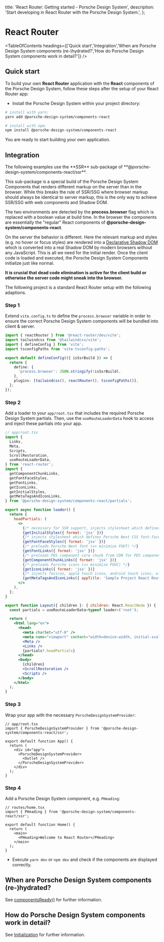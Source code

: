 
  title: 'React Router: Getting started - Porsche Design System',
  description: 'Start developing in React Router with the Porsche Design System.',
};

# React Router

<TableOfContents headings={['Quick start','Integration','When are Porsche Design System components (re-)hydrated?','How do Porsche Design System components work in detail?']} />

## Quick start

To build your own **React Router** application with the **React** components of the Porsche Design System, follow these
steps after the setup of your React Router app:

- Install the Porsche Design System within your project directory:

```bash
# install with yarn:
yarn add @porsche-design-system/components-react

# install with npm:
npm install @porsche-design-system/components-react
```

You are ready to start building your own application.

## Integration

<Notification heading="Attention" headingTag="h3" state="warning">
  The following examples use the **SSR** sub-package of **@porsche-design-system/components-react/ssr**.

This sub-package is a special build of the Porsche Design System Components that renders different markup on the server
than in the browser. While this breaks the rule of SSR/SSG where browser markup should always be identical to server
markup, this is the only way to achieve SSR/SSG with web components and Shadow DOM.

The two environments are detected by the **process.browser** flag which is replaced with a boolean value at build time.
In the browser the components are essentially the "regular" React components of
**@porsche-design-system/components-react**.

On the server the behavior is different. Here the relevant markup and styles (e.g. no hover or focus styles) are
rendered into a [Declarative Shadow DOM](https://web.dev/declarative-shadow-dom) which is converted into a real Shadow
DOM by modern browsers without any JavaScript. This is all we need for the initial render. Once the client code is
loaded and executed, the Porsche Design System Components initialize just like normal.

**It is crucial that dead code elimination is active for the client build or otherwise the server code might sneak into
the browser.**

</Notification>

The following project is a standard React Router setup with the following adaptions.

### Step 1

Extend `vite.config.ts` to define the `process.browser` variable in order to ensure the correct Porsche Design System
components will be bundled into client & server.

```typescript
import { reactRouter } from '@react-router/dev/vite';
import tailwindcss from '@tailwindcss/vite';
import { defineConfig } from 'vite';
import tsconfigPaths from 'vite-tsconfig-paths';

export default defineConfig(({ isSsrBuild }) => {
  return {
    define: {
      'process.browser': JSON.stringify(!isSsrBuild),
    },
    plugins: [tailwindcss(), reactRouter(), tsconfigPaths()],
  };
});
```

### Step 2

Add a loader to your `app/root.tsx` that includes the required Porsche Design System partials. Then, use the
`useRouteLoaderData` hook to access and inject these partials into your app.

```jsx
// app/root.tsx
import {
  Links,
  Meta,
  Scripts,
  ScrollRestoration,
  useRouteLoaderData,
} from 'react-router';
import {
  getComponentChunkLinks,
  getFontFaceStyles,
  getFontLinks,
  getIconLinks,
  getInitialStyles,
  getMetaTagsAndIconLinks,
} from '@porsche-design-system/components-react/partials';

export async function loader() {
  return {
    headPartials: (
      <>
        {/* necessary for SSR support, injects stylesheet which defines visibility of pre-hydrated PDS components */}
        {getInitialStyles({ format: 'jsx' })}
        {/* injects stylesheet which defines Porsche Next CSS font-face definition (=> minimize FOUT) */}
        {getFontFaceStyles({ format: 'jsx' })}
        {/* preloads Porsche Next font (=> minimize FOUT) */}
        {getFontLinks({ format: 'jsx' })}
        {/* preloads PDS component core chunk from CDN for PDS component hydration (=> improve loading performance) */}
        {getComponentChunkLinks({ format: 'jsx' })}
        {/* preloads Porsche icons (=> minimize FOUC) */}
        {getIconLinks({ format: 'jsx' })}
        {/* injects favicon, apple touch icons, android touch icons, etc. */}
        {getMetaTagsAndIconLinks({ appTitle: 'Sample Project React Router', format: 'jsx' })}
      </>
    ),
  };
}

export function Layout({ children }: { children: React.ReactNode }) {
  const partials = useRouteLoaderData<typeof loader>('root');

  return (
    <html lang="en">
      <head>
        <meta charSet="utf-8" />
        <meta name="viewport" content="width=device-width, initial-scale=1" />
        <Meta />
        <Links />
        {partials?.headPartials}
      </head>
      <body>
        {children}
        <ScrollRestoration />
        <Scripts />
      </body>
    </html>
  );
}
```

### Step 3

Wrap your app with the necessary `PorscheDesignSystemProvider`:

```tsx
// app/root.tsx
import { PorscheDesignSystemProvider } from '@porsche-design-system/components-react/ssr';

export default function App() {
  return (
    <div id="app">
      <PorscheDesignSystemProvider>
        <Outlet />
      </PorscheDesignSystemProvider>
    </div>
  );
}
```

### Step 4

Add a Porsche Design System component, e.g. `PHeading`:

```tsx
// routes/home.tsx
import { PHeading } from '@porsche-design-system/components-react/ssr';

export default function Home() {
  return (
    <main>
      <PHeading>Welcome to React Router</PHeading>
    </main>
  );
}
```

- Execute `yarn dev` or `npm dev` and check if the components are displayed correctly.

## When are Porsche Design System components (re-)hydrated?

See [componentsReady()](/developing/components-ready) for further information.

## How do Porsche Design System components work in detail?

See [Initialization](/must-know/initialization/introduction) for further information.

